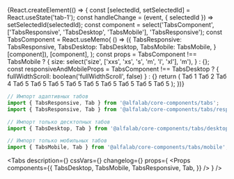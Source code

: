 


<Meta
    title='Компоненты/Tabs'
/>


<!-- Canvas -->

<Story name='Tabs'>
    {React.createElement(() => {
        const [selectedId, setSelectedId] = React.useState('tab-1');
        const handleChange = (event, { selectedId }) => setSelectedId(selectedId);
        const component = select('TabsComponent', ['TabsResponsive', 'TabsDesktop', 'TabsMobile'], 'TabsResponsive');
        const TabsComponent = React.useMemo(
            () =>
                ({
                    TabsResponsive: TabsResponsive,
                    TabsDesktop: TabsDesktop,
                    TabsMobile: TabsMobile,
                }[component]),
            [component],
        );
        const props = TabsComponent !== TabsMobile ? {
            size: select('size', ['xxs', 'xs', 's', 'm', 'l', 'xl'], 'm'),
        } : {};
        const responsiveAndMobileProps = TabsComponent !== TabsDesktop ? {
            fullWidthScroll: boolean('fullWidthScroll', false)
        } : {}
        return (
            <TabsComponent
                {...props}
                {...responsiveAndMobileProps}
                view={select('view', ['primary', 'secondary'], 'primary')}
                selectedId={selectedId}
                keepMounted={boolean('keepMounted')}
                onChange={handleChange}
                scrollable={boolean('scrollable', false)}
            >
                <Tab title='Таб 1' id='tab-1'>
                    Таб 1
                </Tab>
                <Tab title='Таб 2' id='tab-2' disabled>
                    Таб 2
                </Tab>
                <Tab title='Таб 3 (hidden)' id='tab-3' hidden>
                    Таб 3
                </Tab>
                <Tab title='Таб 4' id='tab-4'>
                    Таб 4
                </Tab>
                <Tab title='Очень длинное название таба' id='tab-5' disabled>
                    Таб 5
                </Tab>
                <Tab title='Таб 6' id='tab-6'>
                    Таб 5
                </Tab>
                <Tab title='Таб 7' id='tab-7'>
                    Таб 5
                </Tab>
                <Tab title='Таб 8' id='tab-8'>
                    Таб 5
                </Tab>
                <Tab title='Таб 10' id='tab-10'>
                    Таб 5
                </Tab>
                <Tab title='Таб 11' id='tab-11'>
                    Таб 5
                </Tab>
                <Tab title='Таб 12' id='tab-12'>
                    Таб 5
                </Tab>
                <Tab title='Таб 13' id='tab-13'>
                    Таб 5
                </Tab>
                <Tab title='Таб 14' id='tab-14'>
                    Таб 5
                </Tab>
            </TabsComponent>
        );
    })}
</Story>

<!-- Docs -->

<ComponentHeader
    name='Tabs'
    version={version}
    package='@alfalab/core-components/tabs'
    stage={2}
/>

```jsx
// Импорт адаптивных табов
import { TabsResponsive, Tab } from '@alfalab/core-components/tabs';
import { TabsResponsive, Tab } from '@alfalab/core-components/tabs/responsive';

// Импорт только десктопных табов
import { TabsDesktop, Tab } from '@alfalab/core-components/tabs/desktop';

// Импорт только мобильных табов
import { TabsMobile, Tab } from '@alfalab/core-components/tabs/mobile';
```

<Tabs
    description={<Description />}
    cssVars={<CssVars css={vars} />}
    changelog={<Changelog />}
    props={
        <Props
            components={{
                TabsDesktop,
                TabsMobile,
                TabsResponsive,
                Tab,
            }}
        />
    }
/>
